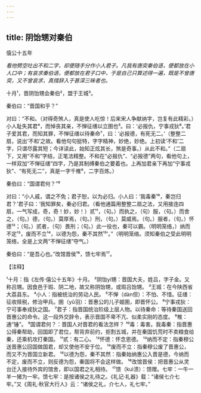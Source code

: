 ```yaml
---
---
---
```

title: 阴饴甥对秦伯
---



僖公十五年

*看他劈空吐出不和二字，却便随手分作小人君子。凡我有唐突秦伯语，便都放在小人口中；有哀求秦伯语，便都放在君子口中，于是自己只算述得一遍，既是不曾唐突，又不曾哀求，真措辞入于甚深三昧者也。*

十月¹，晋阴饴甥会秦伯²，盟于王城³。

秦伯曰：“晋国和乎？”

对曰：“不和。（对得奇煞人，真是使人吃惊！后来宋人争献纳字，岂复有此精彩。）小人耻失其君⁴，而悼丧其亲，不惮征缮以立圉也⁵。曰：‘必报仇，宁事戎狄⁶。’君子爱其君，而知其罪，不惮征缮以待秦命⁷，曰：‘必报德，有死无二。’（整整二扇，说出‘不和’之故。看他句句挺特，字字精神，妙绝，妙绝。上初读‘不和’二字，只谓尽露其短；今详读此，始知正炫其长，煞是奇事。）从此不和。”（二扇下，又用“不和”字结，正笔法精整。不和在“必报仇”、“必报德”两句，看他句上，一样双加“不惮征缮”四字，乃是其制缚秦伯之要着也。上再加君亲下再加“宁事戎狄”、“有死无二”，真是一字千椎⁸，二字百炼。）

秦伯曰：“国谓君何？”⁹

对曰：“小人戚，谓之不免；君子恕，以为必归。小人曰：‘我毒秦¹⁰，秦岂归君？’君子曰：‘我知罪矣，秦必归君。（看他通篇用整整二扇之法，又用接连四扇，一气写成，奇，奇！妙，妙！）贰¹¹，（句。）而执之，（句）服，（句。）而舍之，（句。）德，（句。）莫厚焉，（句。）刑，（句。）莫威焉。（句。）服者，（句。）怀德¹²；（句。）贰者，（句）畏刑；（句。）此一役也，秦可以霸。（明明笼络，）纳而不定¹³，废而不立¹⁴，以德为怨，秦不其然¹⁵’。”（明明笼络。须知秦伯之受此明明笼络，全是上文两“不惮征缮”夺气。）

秦伯曰：“是吾心也。”改馆晋侯¹⁶，馈七牢焉¹⁷。

【注释】

¹十月：指《左传·僖公十五年》十月。
²阴饴yí甥：晋国大夫，姓吕，字子金。又称吕甥。因食邑于瑕、阴二地，故又称阴饴甥，或瑕吕饴甥。
³王城：在今陕西省大荔县东。
⁴小人：指被统治的劳动人民。
⁵不惮（dàn但）：不怕、不惜。征缮：征收赎税，修治甲兵。圉（yǔ羽）：晋惠公的儿子姬圉，即晋怀公。
⁶宁事戎狄：宁可事奉戎狄之国。
⁷君子：指晋国统治阶级上层人物。以待秦命：等待秦国送回晋惠公的命令。这一段外交辞令，表示晋国不卑不亢、似柔实刚的态度。
⁸椎：通“锤”。
⁹国谓君何？：晋国人对晋君的看法怎样？
¹⁰毒：毒害。我毒秦：指晋惠公得秦帮助，回国即了君位，帮背弃前约，拒割五城，并在秦国饥荒时不卖粮食给秦，还乘机攻打秦国。
¹¹贰：有二心。
¹²怀德：怀念恩德。
¹³纳而不定：指秦穆公送晋惠公回国做国君，却又使他不安于位。
¹⁴废而不立：指秦穆公废了晋惠公，而又不为晋国立新君。
¹⁵以德为怨，秦不其然：指秦始纳惠公入晋是德，今纳而不定，废而不立，则反德为怨，秦国将不会这样做。
¹⁶改馆晋侯：把晋惠公从灵台迁入接待外宾的馆舍，即以国君之礼相待。
¹⁷馈（kuì溃）：馈赠。七牢：一牛一羊一猪为一牢。馈七牢：是按诸侯之礼待之。《礼记·礼器》载：“诸侯七介七牢。”又《周礼·秋官大行人》云：“诸侯之礼，介七人，礼七牢。”